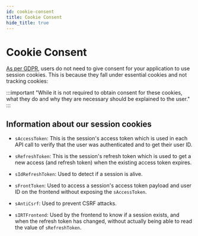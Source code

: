 ```yaml
---
id: cookie-consent
title: Cookie Consent
hide_title: true
---
```


<!-- COPY DOCS -->
<!-- ./session/common-customizations/sessions/cookie-consent.mdx -->

# Cookie Consent

[As per GDPR](https://gdpr.eu/cookies/), users do not need to give consent for your application to use session cookies. This is because they fall under essential cookies and not tracking cookies:

:::important
"While it is not required to obtain consent for these cookies, what they do and why they are necessary should be explained to the user."
:::

## Information about our session cookies

- `sAccessToken`: This is the session's access token which is used in each API call to verify that the user was authenticated and to get their user ID.

- `sRefreshToken`: This is the session's refresh token which is used to get a new access (and refresh token) when the existing access token expires.

- `sIdRefreshToken`: Used to detect if a session is alive.

- `sFrontToken`: Used to access a session's access token payload and user ID on the frontend without exposing the `sAccessToken`.

- `sAntiCsrf`: Used to prevent CSRF attacks.

- `sIRTFrontend`: Used by the frontend to know if a session exists, and when the refresh token has changed, without actually being able to read the value of `sRefreshToken`.
